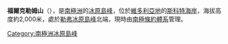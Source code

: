 {{coord|78|2|S|161|7|E|source:GNIS|display=title}}

'''福爾克勒姆山'''（{{lang-en|Fulcrum}}），是[[南極洲|南極洲]]的[[冰原島峰|冰原島峰]]，位於[[維多利亞地|維多利亞地]]的[[斯科特海岸|斯科特海岸]]，海拔高度約2,000米，處於[[勒弗冰原島峰|勒弗冰原島峰]]北端，現時由[[南極條約體系|南極條約體系]]管理。

{{DEFAULTSORT:Fulcrum}}
[[Category:南極洲冰原島峰|Category:南極洲冰原島峰]]


{{ScottCoast-geo-stub}}